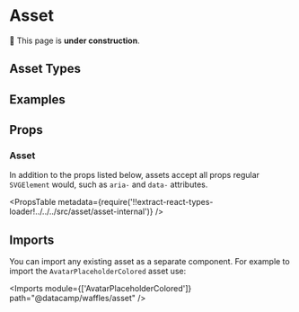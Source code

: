 


# Asset

🚧 This page is **under construction**.

## Asset Types

<AllAssetTypes />

## Examples

<Example title="Basic Usage" path="asset/basic-usage">
  <BasicUsage />
</Example>

## Props

### Asset

In addition to the props listed below, assets accept all props regular `SVGElement` would, such as `aria-` and `data-` attributes.

<PropsTable
  metadata={require('!!extract-react-types-loader!../../../src/asset/asset-internal')}
/>

## Imports

You can import any existing asset as a separate component. For example to import the `AvatarPlaceholderColored` asset use:

<Imports module={['AvatarPlaceholderColored']} path="@datacamp/waffles/asset" />
